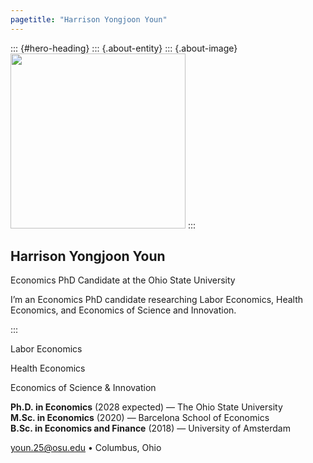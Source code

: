 ```yaml
---
pagetitle: "Harrison Yongjoon Youn"
---
```


::: {#hero-heading}
::: {.about-entity}
::: {.about-image}
![](assets/avatar.png){width="280px" fig-alt="Portrait of Harrison Youn"}
:::

::: {.about-contents}
# Harrison Yongjoon Youn {.custom-name}

::: {.custom-subtitle}
Economics PhD Candidate at the Ohio State University
:::

I'm an Economics PhD candidate researching Labor Economics, Health Economics, and Economics of Science and Innovation. 

::: 
:::

::: {.research-highlight}
::: {.research-areas}
::: {.research-area}
Labor Economics
:::
::: {.research-area}
Health Economics
:::
::: {.research-area}
Economics of Science & Innovation
:::
:::
:::

::: {.contact-simple}
::: {.about-links}
<a href="https://scholar.google.com/citations?hl=en&user=GyMw0H0AAAAJ" aria-label="Google Scholar"><i class="bi bi-mortarboard-fill"></i></a>
<a href="https://github.com/harrisonyoun" aria-label="GitHub"><i class="bi bi-github"></i></a>
<a href="https://www.linkedin.com/in/harrison-youn/" aria-label="LinkedIn"><i class="bi bi-linkedin"></i></a>
<a href="mailto:youn.25@osu.edu" aria-label="Email"><i class="bi bi-envelope-fill"></i></a>
:::

**Ph.D. in Economics** (2028 expected) — The Ohio State University  
**M.Sc. in Economics** (2020) — Barcelona School of Economics  
**B.Sc. in Economics and Finance** (2018) — University of Amsterdam

[youn.25@osu.edu](mailto:youn.25@osu.edu) • Columbus, Ohio
:::